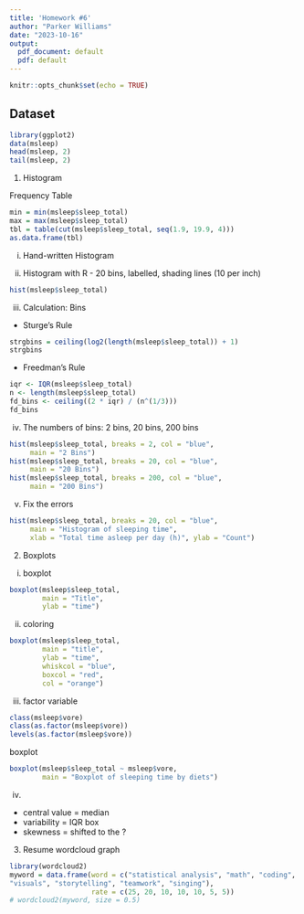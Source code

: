 ```yaml
---
title: 'Homework #6'
author: "Parker Williams"
date: "2023-10-16"
output:
  pdf_document: default
  pdf: default
---
```


```r
knitr::opts_chunk$set(echo = TRUE)
```

## Dataset
```r
library(ggplot2)
data(msleep)
head(msleep, 2)
tail(msleep, 2)
```

1. Histogram

Frequency Table
```r
min = min(msleep$sleep_total)
max = max(msleep$sleep_total)
tbl = table(cut(msleep$sleep_total, seq(1.9, 19.9, 4)))
as.data.frame(tbl)
```

(i) Hand-written Histogram

(ii) Histogram with R - 20 bins, labelled, shading lines (10 per inch)
```r
hist(msleep$sleep_total)
```

(iii) Calculation: Bins
- Sturge's Rule
```r
strgbins = ceiling(log2(length(msleep$sleep_total)) + 1)
strgbins
```

- Freedman's Rule
```r
iqr <- IQR(msleep$sleep_total)
n <- length(msleep$sleep_total)
fd_bins <- ceiling((2 * iqr) / (n^(1/3)))
fd_bins
```

(iv) The numbers of bins: 2 bins, 20 bins, 200 bins
```r
hist(msleep$sleep_total, breaks = 2, col = "blue", 
     main = "2 Bins")
hist(msleep$sleep_total, breaks = 20, col = "blue",
     main = "20 Bins")
hist(msleep$sleep_total, breaks = 200, col = "blue", 
     main = "200 Bins")
```

(v) Fix the errors
```r
hist(msleep$sleep_total, breaks = 20, col = "blue", 
     main = "Histogram of sleeping time",
     xlab = "Total time asleep per day (h)", ylab = "Count")
```

2. Boxplots

(i) boxplot
```r
boxplot(msleep$sleep_total, 
        main = "Title",
        ylab = "time")
```

(ii) coloring
```r
boxplot(msleep$sleep_total,
        main = "title",
        ylab = "time",
        whiskcol = "blue",
        boxcol = "red",
        col = "orange")
```

(iii) factor variable
```r
class(msleep$vore)
class(as.factor(msleep$vore))
levels(as.factor(msleep$vore))
```

boxplot
```r
boxplot(msleep$sleep_total ~ msleep$vore,
        main = "Boxplot of sleeping time by diets")
```

(iv)

- central value = median
- variability = IQR box
- skewness = shifted to the ?

3. Resume wordcloud graph
```r
library(wordcloud2)
myword = data.frame(word = c("statistical analysis", "math", "coding",
"visuals", "storytelling", "teamwork", "singing"),
                    rate = c(25, 20, 10, 10, 10, 5, 5))
# wordcloud2(myword, size = 0.5)
```






